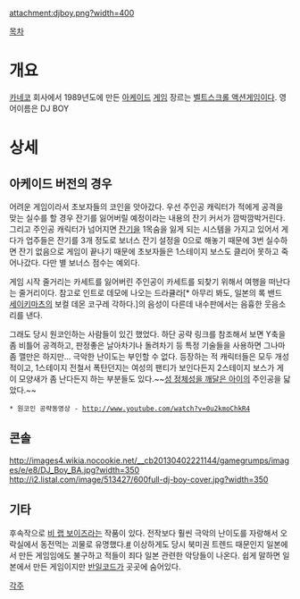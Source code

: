 attachment:djboy.png?width=400

{{{#!html
<object style="height: 390px; width: 640px"><param name="movie" value="http://www.youtube.com/v/fc1moSRbQ5A?version=3&feature=player_detailpage"><param name="allowFullScreen" value="true"><param name="allowScriptAccess" value="always"><embed src="http://www.youtube.com/v/fc1moSRbQ5A?version=3&feature=player_detailpage" type="application/x-shockwave-flash" allowfullscreen="true" allowScriptAccess="always" width="640" height="360"></object>
}}}

[[목차]]

= 개요 =
[[카네코]] 회사에서 1989년도에 만든 [[아케이드]] [[게임]]
장르는 [[벨트스크롤 액션게임]]이다.
영어이름은 DJ BOY

= 상세 =
== 아케이드 버전의 경우 ==
어려운 게임이라서 초보자들의 코인을 앗아갔다. 우선 주인공 캐릭터가 적에게 공격을 맞는 실수를 할 경우 잔기를 잃어버릴 예정이라는 내용의 잔기 커서가 깜박깜박거린다. 그리고 주인공 캐릭터가 넘어지면 [[잔기]]을 1목숨을 잃게 되는 시스템을 가지고 있어서 게다가 업주들은 잔기를 3개 정도로 보너스 잔기 설정을 0으로 해놓기 때문에 3번 실수하면 잔기 없음으로 게임이 끝나기 때문에 초보자들은 1스테이지 보스도 클리어 못하고 죽어나갔다. 다만 별 보너스 점수는 예외다.

게임 시작 줄거리는 카세트를 잃어버린 주인공이 카세트를 되찾기 위해서 여행을 떠난다는 줄거리이다.
참고로 인트로 데모에 나오는 드라큘라[* 아무리 봐도, 일본의 록 밴드 [[세이키마츠]]의 보컬 데몬 코구레 각하다.]의 음성이 다른데 내수판에서는 음흉한 웃음소리를 낸다.

그래도 당시 원코인하는 사람들이 있긴 했었다. 하단 공략 링크를 참조해서 보면 Y축을 좀 비틀어 공격하고, 판정좋은 날아차기나 돌려차기 등 특정 기술들을 사용하면 그나마 좀 깰만은 하지만... 극악한 난이도는 부인할 수 없다. 등장하는 적 캐릭터들은 모두 개성적이고, 1스테이지 전철서 폭탄던지는 여성의 팬티가 보인다든지 2스테이지 보스가 게이 모양새가 좀 난다든지 하는 부분들도 있다.~~[[성 정체성을 깨달은 아이]]의  주인공을 닯았다.~~

 * 원코인 공략동영상 - http://www.youtube.com/watch?v=0u2kmoChkR4

== 콘솔 ==
http://images4.wikia.nocookie.net/__cb20130402221144/gamegrumps/images/e/e8/DJ_Boy_BA.jpg?width=350 http://i2.listal.com/image/513427/600full-dj-boy-cover.jpg?width=350

== 기타 ==

후속작으로 [[비 랩 보이즈]]라는 작품이 있다. 전작보다 훨씬 극악의 난이도를 자랑해서 오락실에서 동전먹는 괴물로 유명했다.[http://youtu.be/JAWnYNONhGM #] 이상하게도 당시 북미권 트렌드 때문인지 일본에서 만든 게임임에도 불구하고 적들이 죄다 일본 관련한 악당들이 나온다. 쉽게 말하면 일본에서 만든 게임이지만 [[반일]]코드가 곳곳에 숨어있다.

[[각주]]
